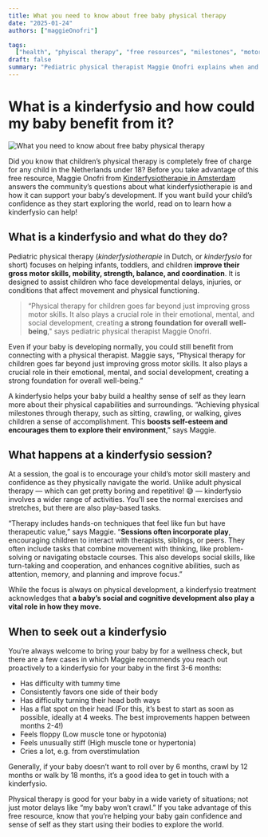 ```yaml
---
title: What you need to know about free baby physical therapy
date: "2025-01-24"
authors: ["maggieOnofri"]

tags:
  ["health", "phyiscal therapy", "free resources", "milestones", "motor skills"]
draft: false
summary: "Pediatric physical therapist Maggie Onofri explains when and why you may want to take advantage of free physical therapy for your baby, and what to expect at a session. Physical therapy is not just for when you think your baby’s behind on motor skills!"
---
```


# What is a kinderfysio and how could my baby benefit from it?

![What you need to know about free baby physical therapy](/static/images/advice/khoa-pham-9nC7j1gAS84-unsplash.jpg)

Did you know that children’s physical therapy is completely free of charge for any child in the Netherlands under 18? Before you take advantage of this free resource, Maggie Onofri from [Kinderfysiotherapie in Amsterdam](https://kinderfysiotherapieinamsterdam.nl/english/) answers the community’s questions about what kinderfysiotherapie is and how it can support your baby’s development. If you want build your child’s confidence as they start exploring the world, read on to learn how a kinderfysio can help!

## What is a kinderfysio and what do they do?

Pediatric physical therapy (_kinderfysiotherapie_ in Dutch, or _kinderfysio_ for short) focuses on helping infants, toddlers, and children **improve their gross motor skills, mobility, strength, balance, and coordination**. It is designed to assist children who face developmental delays, injuries, or conditions that affect movement and physical functioning.

> “Physical therapy for children goes far beyond just improving gross motor skills. It also plays a crucial role in their emotional, mental, and social development, creating **a strong foundation for overall well-being**," says pediatric physical therapist Maggie Onofri.

Even if your baby is developing normally, you could still benefit from connecting with a physical therapist. Maggie says, “Physical therapy for children goes far beyond just improving gross motor skills. It also plays a crucial role in their emotional, mental, and social development, creating a strong foundation for overall well-being.”

A kinderfysio helps your baby build a healthy sense of self as they learn more about their physical capabilities and surroundings. “Achieving physical milestones through therapy, such as sitting, crawling, or walking, gives children a sense of accomplishment. This **boosts self-esteem and encourages them to explore their environment**,” says Maggie.

## What happens at a kinderfysio session?

At a session, the goal is to encourage your child’s motor skill mastery and confidence as they physically navigate the world. Unlike adult physical therapy — which can get pretty boring and repetitive! 😅 — kinderfysio involves a wider range of activities. You’ll see the normal exercises and stretches, but there are also play-based tasks.

“Therapy includes hands-on techniques that feel like fun but have therapeutic value,” says Maggie. “**Sessions often incorporate play**, encouraging children to interact with therapists, siblings, or peers. They often include tasks that combine movement with thinking, like problem-solving or navigating obstacle courses. This also develops social skills, like turn-taking and cooperation, and enhances cognitive abilities, such as attention, memory, and planning and improve focus.”

While the focus is always on physical development, a kinderfysio treatment acknowledges that **a baby’s social and cognitive development also play a vital role in how they move.**

## When to seek out a kinderfysio

You’re always welcome to bring your baby by for a wellness check, but there are a few cases in which Maggie recommends you reach out proactively to a kinderfysio for your baby in the first 3-6 months:

- Has difficulty with tummy time
- Consistently favors one side of their body
- Has difficulty turning their head both ways
- Has a flat spot on their head (For this, it’s best to start as soon as possible, ideally at 4 weeks. The best improvements happen between months 2-4!)
- Feels floppy (Low muscle tone or hypotonia)
- Feels unusually stiff (High muscle tone or hypertonia)
- Cries a lot, e.g. from overstimulation

Generally, if your baby doesn’t want to roll over by 6 months, crawl by 12 months or walk by 18 months, it’s a good idea to get in touch with a kinderfysio.

Physical therapy is good for your baby in a wide variety of situations; not just motor delays like “my baby won’t crawl.” If you take advantage of this free resource, know that you’re helping your baby gain confidence and sense of self as they start using their bodies to explore the world.
